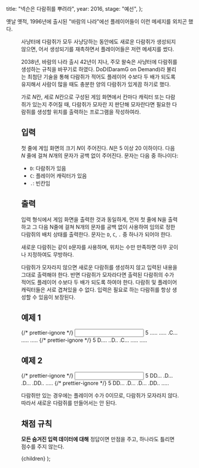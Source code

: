 
  title: "넥슨은 다람쥐를 뿌려라",
  year: 2016,
  stage: "예선",
};

옛날 옛적, 1996년에 출시된 "바람의 나라"에선 플레이어들이 이런 메세지를 외치곤 했다.

<Figure src="/2016/daramg.jpg" alt="넥슨은 다람쥐를 뿌려라" />

사냥터에 다람쥐가 모두 사냥당하는 동안에도 새로운 다람쥐가 생성되지 않으면, 어서 생성되기를 재촉하면서 플레이어들은 저런 메세지를 썼다.

2038년, 바람의 나라 출시 $42$년이 지나, 주모 왈숙은 사냥터에 다람쥐를 생성하는 규칙을 바꾸기로 하였다.
DoD(DaramG on Demand)라 불리는 최첨단 기술을 통해 다람쥐가 적어도 플레이어 수보다 두 배가 되도록 유지해서 사람이 많을 때도 충분한 양의 다람쥐가 있게끔 하기로 했다.

가로 $N$칸, 세로 $N$칸으로 구성된 게임 화면에서 칸마다 캐릭터 또는 다람쥐가 있는지 주어질 때, 다람쥐가 모자란 지 판단해 모자란다면 필요한 다람쥐를 생성할 위치를 출력하는 프로그램을 작성하여라.

## 입력

첫 줄에 게임 화면의 크기 $N$이 주어진다. $N$은 $5$ 이상 $20$ 이하이다.
다음 $N$ 줄에 걸쳐 $N$개의 문자가 공백 없이 주어진다. 문자는 다음 중 하나이다:

- `D`: 다람쥐가 있음
- `C`: 플레이어 캐릭터가 있음
- `.`: 빈칸임

## 출력

입력 형식에서 게임 화면을 출력한 것과 동일하게, 먼저 첫 줄에 N을 출력하고 그 다음 N줄에 걸쳐 N개의 문자를 공백 없이 사용하여 임의로 정한 다람쥐의 배치 상태를 출력한다. 문자는 `D`, `C`, `.` 중 하나가 되어야 한다.

새로운 다람쥐는 같이 `D`문자를 사용하며, 위치는 수만 만족하면 아무 곳이나 지정하여도 무방하다.

다람쥐가 모자라지 않으면 새로운 다람쥐를 생성하지 않고 입력된 내용을 그대로 출력해야 한다. 반면 다람쥐가 모자라다면 출력된 다람쥐의 수가 적어도 플레이어 수보다 두 배가 되도록 하여야 한다.
다람쥐 및 플레이어 캐릭터들은 서로 겹쳐있을 수 없다. 입력은 필요로 하는 다람쥐를 항상 생성할 수 있음이 보장된다.

## 예제 1

<Examples>
  {/* prettier-ignore */}
  <Input>
5
.....
.....
.C...
.....
.....
  </Input>
  {/* prettier-ignore */}
  <Output>
5
D....
..D..
.C...
.....
.....
  </Output>
</Examples>

## 예제 2

<Examples>
  {/* prettier-ignore */}
  <Input>
5
DD...
.D...
.D...
.DD..
.....
  </Input>
  {/* prettier-ignore */}
  <Output>
5
DD...
.D...
.D...
.DD..
.....
  </Output>
</Examples>

다람쥐만 있는 경우에는 플레이어 수가 $0$이므로, 다람쥐가 모자라지 않다. 따라서 새로운 다람쥐를 만들어서는 안 된다.

## 채점 규칙

**모든 숨겨진 입력 데이터에 대해** 정답이면 만점을 주고, 하나라도 틀리면 점수를 주지 않는다.

  <PostLayout meta={meta}>{children}</PostLayout>
);
